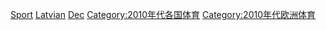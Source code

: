 {{CatRel|2000年代拉脫維亞體育}}

[[Category:2010年代拉脫維亞|Sport]] 
[[Category:2010年代體育|Latvian]]
[[Category:各年拉脫維亞體育|Dec]]
[[Category:2010年代各国体育|Category:2010年代各国体育]]
[[Category:2010年代欧洲体育|Category:2010年代欧洲体育]]